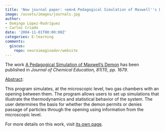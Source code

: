 ```yaml
---
title: 'New journal paper: <em>A Pedagogical Simulation of Maxwell''s Demon</em>'
image: /assets/images/journals.jpg
author:
- Domingo López-Rodríguez
- Carlos Criado
date: '2004-11-01T00:00:00Z'
categories: E-learning
comments:
  giscus:
    repo: neuroimaginador/website
---
```


The work <u>A Pedagogical Simulation of Maxwell's Demon</u> has been published in <em><em>Journal of Chemical Education</em>, 81(11), pp. 1679</em>.

<u>Abstract</u>:



This program simulates, at the microscopic level, two gas chambers with an opening between them. The program allows users to set up simulations that illustrate the thermodynamics and statistical behavior of the system. The user determines the basis for whether the demon permits or denies passage of particles through the opening using information from the microscopic level.




For more details on this work, visit <a href='/publications/journals/2004-jce'>its own page</a>.
